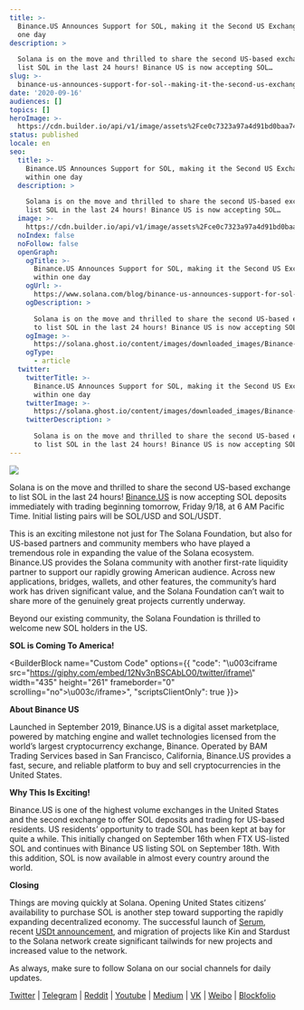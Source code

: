 ```yaml
---
title: >-
  Binance.US Announces Support for SOL, making it the Second US Exchange within
  one day
description: >

  Solana is on the move and thrilled to share the second US-based exchange to
  list SOL in the last 24 hours! Binance US is now accepting SOL…
slug: >-
  binance-us-announces-support-for-sol--making-it-the-second-us-exchange-within-one-day
date: '2020-09-16'
audiences: []
topics: []
heroImage: >-
  https://cdn.builder.io/api/v1/image/assets%2Fce0c7323a97a4d91bd0baa7490ec9139%2Fcaa96ceb75bc482a89de1b6b60dde236
status: published
locale: en
seo:
  title: >-
    Binance.US Announces Support for SOL, making it the Second US Exchange
    within one day
  description: >

    Solana is on the move and thrilled to share the second US-based exchange to
    list SOL in the last 24 hours! Binance US is now accepting SOL…
  image: >-
    https://cdn.builder.io/api/v1/image/assets%2Fce0c7323a97a4d91bd0baa7490ec9139%2Fcaa96ceb75bc482a89de1b6b60dde236
  noIndex: false
  noFollow: false
  openGraph:
    ogTitle: >-
      Binance.US Announces Support for SOL, making it the Second US Exchange
      within one day
    ogUrl: >-
      https://www.solana.com/blog/binance-us-announces-support-for-sol--making-it-the-second-us-exchange-within-one-day
    ogDescription: >

      Solana is on the move and thrilled to share the second US-based exchange
      to list SOL in the last 24 hours! Binance US is now accepting SOL…
    ogImage: >-
      https://solana.ghost.io/content/images/downloaded_images/Binance-US-Announces-Support-for-SOL--making-it-the-Second-US-Exchange-within-one-day/1-E70RKl3ld3lXagy3psshKw-3.png
    ogType:
      - article
  twitter:
    twitterTitle: >-
      Binance.US Announces Support for SOL, making it the Second US Exchange
      within one day
    twitterImage: >-
      https://solana.ghost.io/content/images/downloaded_images/Binance-US-Announces-Support-for-SOL--making-it-the-Second-US-Exchange-within-one-day/1-E70RKl3ld3lXagy3psshKw-3.png
    twitterDescription: >

      Solana is on the move and thrilled to share the second US-based exchange
      to list SOL in the last 24 hours! Binance US is now accepting SOL…
---
```


![](/binance-us-announces-support-for-sol--making-it-the-second-us-exchange-within-one-day/image-1.jpg)

Solana is on the move and thrilled to share the second US-based exchange to list SOL in the last 24 hours! [Binance.US](https://support.binance.us/hc/en-us/articles/360055164473?ref=solana.ghost.io) is now accepting SOL deposits immediately with trading beginning tomorrow, Friday 9/18, at 6 AM Pacific Time. Initial listing pairs will be SOL/USD and SOL/USDT.

This is an exciting milestone not just for The Solana Foundation, but also for US-based partners and community members who have played a tremendous role in expanding the value of the Solana ecosystem. Binance.US provides the Solana community with another first-rate liquidity partner to support our rapidly growing American audience. Across new applications, bridges, wallets, and other features, the community’s hard work has driven significant value, and the Solana Foundation can’t wait to share more of the genuinely great projects currently underway.

Beyond our existing community, the Solana Foundation is thrilled to welcome new SOL holders in the US.

**SOL is Coming To America!**

<BuilderBlock name="Custom Code" options={{
  "code": "\u003ciframe src=\"https://giphy.com/embed/12Nv3nBSCAbLO0/twitter/iframe\" width=\"435\" height=\"261\" frameborder=\"0\" scrolling=\"no\">\u003c/iframe>",
  "scriptsClientOnly": true
}}>

</BuilderBlock>

**About Binance US**

Launched in September 2019, Binance.US is a digital asset marketplace, powered by matching engine and wallet technologies licensed from the world’s largest cryptocurrency exchange, Binance. Operated by BAM Trading Services based in San Francisco, California, Binance.US provides a fast, secure, and reliable platform to buy and sell cryptocurrencies in the United States.

**Why This Is Exciting!**

Binance.US is one of the highest volume exchanges in the United States and the second exchange to offer SOL deposits and trading for US-based residents. US residents’ opportunity to trade SOL has been kept at bay for quite a while. This initially changed on September 16th when FTX US-listed SOL and continues with Binance US listing SOL on September 18th. With this addition, SOL is now available in almost every country around the world.

**Closing**

Things are moving quickly at Solana. Opening United States citizens’ availability to purchase SOL is another step toward supporting the rapidly expanding decentralized economy. The successful launch of [Serum](http://projectserum.com/?ref=solana.ghost.io), recent [USDt announcement](https://medium.com/solana-labs/tether-to-bring-usdt-to-the-solana-network-77864184b20?ref=solana.ghost.io), and migration of projects like Kin and Stardust to the Solana network create significant tailwinds for new projects and increased value to the network.

As always, make sure to follow Solana on our social channels for daily updates.

[Twitter](https://twitter.com/solana?ref=solana.ghost.io) | [Telegram](https://t.me/solanaio?ref=solana.ghost.io) | [Reddit](https://www.reddit.com/r/solana/?ref=solana.ghost.io) | [Youtube](https://www.youtube.com/c/solanalabs?ref=solana.ghost.io) | [Medium](https://medium.com/solana-labs?ref=solana.ghost.io) | [VK](https://vk.com/solanarus?ref=solana.ghost.io) | [Weibo](https://www.weibo.com/SolanaNews?is_all=1&ref=solana.ghost.io) | [Blockfolio](https://blockfolio.com/coin/SOL?ref=solana.ghost.io)
